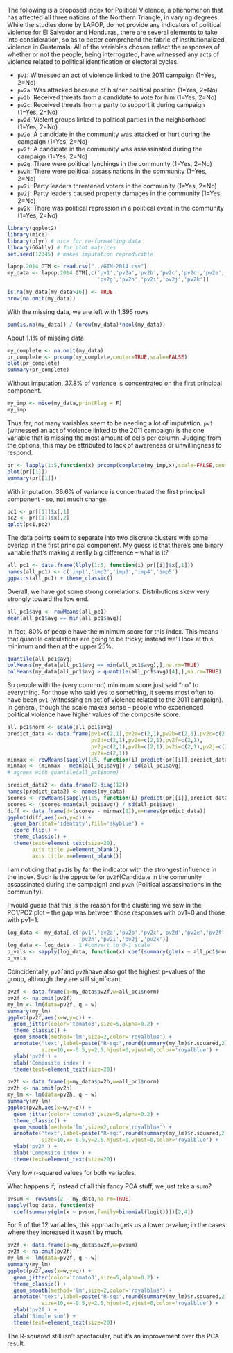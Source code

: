The following is a proposed index for Political Violence, a phenomenon that has affected all three nations of the Northern Triangle, in varying degrees. While the studies done by LAPOP, do not provide any indicators of political violence for El Salvador and Honduras, there are several elements to take into consideration, so as to better comprehend the fabric of institutionalized violence in Guatemala.
All of the variables chosen reflect the responses of whether or not the people, being interrogated, have witnessed any acts of violence related to political identification or electoral cycles.

* `pv1`: Witnessed an act of violence linked to the 2011 campaign (1=Yes, 2=No)
* `pv2a`: Was attacked because of his/her political position (1=Yes, 2=No)
* `pv2b`: Received threats from a candidate to vote for him (1=Yes, 2=No)
* `pv2c`: Received threats from a party to support it during campaign (1=Yes, 2=No)
* `pv2d`: Violent groups linked to political parties in the neighborhood (1=Yes, 2=No)
* `pv2e`: A candidate in the community was attacked or hurt during the campaign (1=Yes, 2=No)
* `pv2f`: A candidate in the community was assassinated during the campaign (1=Yes, 2=No)
* `pv2g`: There were political lynchings in the community (1=Yes, 2=No)
* `pv2h`: There were political assassinations in the community (1=Yes, 2=No)
* `pv2i`: Party leaders threatened voters in the community (1=Yes, 2=No)
* `pv2j`: Party leaders caused property damages in the community (1=Yes, 2=No)
* `pv2k`: There was political repression in a political event in the community (1=Yes, 2=No)


```r
library(ggplot2)
library(mice)
library(plyr) # nice for re-formatting data
library(GGally) # for plot matrices
set.seed(12345) # makes imputation reproducible
```

```r
lapop.2014.GTM <- read.csv("../GTM-2014.csv")
my_data <- lapop.2014.GTM[,c('pv1','pv2a','pv2b','pv2c','pv2d','pv2e','pv2f',
                             'pv2g','pv2h','pv2i','pv2j','pv2k')]
```

```r
is.na(my_data[my_data>16]) <- TRUE
nrow(na.omit(my_data))
```
With the missing data, we are left with 1,395 rows

```r
sum(is.na(my_data)) / (nrow(my_data)*ncol(my_data))
```
About 1.1% of missing data

```r
my_complete <- na.omit(my_data)
pr_complete <- prcomp(my_complete,center=TRUE,scale=FALSE)
plot(pr_complete)
summary(pr_complete)
```
Without imputation, 37.8% of variance is concentrated on the first principal component.

```r
my_imp <- mice(my_data,printFlag = F) 
my_imp
```
Thus far, not many variables seem to be needing a lot of imputation. `pv1` (witnessed an act of violence linked to the 2011 campaign) is the one variable that is missing the most amount of cells per column. Judging from the options, this may be attributed to lack of awareness or unwillingness to respond.

```r
pr <- lapply(1:5,function(x) prcomp(complete(my_imp,x),scale=FALSE,center=TRUE))
plot(pr[[1]])
summary(pr[[1]])
```
With imputation, 36.6% of variance is concentrated the first principal component - so, not much change.

```r
pc1 <- pr[[1]]$x[,1]
pc2 <- pr[[1]]$x[,2]
qplot(pc1,pc2)
```

The data points seem to separate into two discrete clusters with some overlap in the first principal component. My guess is that there's one binary variable that's making a really big difference -- what is it?

```r
all_pc1 <- data.frame(llply(1:5, function(i) pr[[i]]$x[,1]))
names(all_pc1) <- c('imp1','imp2','imp3','imp4','imp5')
ggpairs(all_pc1) + theme_classic()
```

Overall, we have got some strong correlations. Distributions skew very strongly toward the low end.

```r
all_pc1$avg <- rowMeans(all_pc1)
mean(all_pc1$avg == min(all_pc1$avg))
```

In fact, 80% of people have the minimum score for this index. This means that quantile calculations are going to be tricky; instead we'll look at this minimum and then at the upper 25%.

```r
quantile(all_pc1$avg)
colMeans(my_data[all_pc1$avg == min(all_pc1$avg),],na.rm=TRUE)
colMeans(my_data[all_pc1$avg > quantile(all_pc1$avg)[4],],na.rm=TRUE)
```

So people with the (very common) minimum score just said "no" to everything. For those who said yes to something, it seems most often to have been `pv1` (witnessing an act of violence related to the 2011 campaign). In general, though the scale makes sense -- people who experienced political violence have higher values of the composite score. 

```r
all_pc1$norm <- scale(all_pc1$avg) 
predict_data <- data.frame(pv1=c(2,1),pv2a=c(2,1),pv2b=c(2,1),pv2c=c(2,1),
                           pv2d=c(2,1),pv2e=c(2,1),pv2f=c(2,1),
                           pv2g=c(2,1),pv2h=c(2,1),pv2i=c(2,1),pv2j=c(2,1),
                           pv2k=c(2,1))
minmax <- rowMeans(sapply(1:5, function(i) predict(pr[[i]],predict_data)[,1]))
minmax <- (minmax - mean(all_pc1$avg)) / sd(all_pc1$avg) 
# agrees with quantile(all_pc1$norm)

predict_data2 <- data.frame(2-diag(12))
names(predict_data2) <- names(my_data)
scores <- rowMeans(sapply(1:5, function(i) predict(pr[[i]],predict_data2)[,1]))
scores <- (scores-mean(all_pc1$avg)) / sd(all_pc1$avg) 
diff <- data.frame(d=(scores - minmax[1]),n=names(predict_data))
ggplot(diff,aes(x=n,y=d)) +
  geom_bar(stat='identity',fill='skyblue') +
  coord_flip() +
  theme_classic() +
  theme(text=element_text(size=20),
        axis.title.y=element_blank(),
        axis.title.x=element_blank())
```

I am noticing that `pv1`is by far the indicator with the strongest influence in the index. Such is the opposite for `pv2f`(Candidate in the community assassinated during the campaign) and `pv2h` (Political assassinations in the community).

I would guess that this is the reason for the clustering we saw in the PC1/PC2 plot -- the gap was between those responses with pv1=0 and those with pv1=1. 

```r
log_data <- my_data[,c('pv1','pv2a','pv2b','pv2c','pv2d','pv2e','pv2f','pv2g',
                       'pv2h','pv2i','pv2j','pv2k')]
log_data <- log_data - 1 #convert to 0-1 scale
p_vals <- sapply(log_data, function(x) coef(summary(glm(x ~ all_pc1$norm,family=binomial(logit))))[2,4])
p_vals
```

Coincidentally, `pv2f`and `pv2h`have also got the highest p-values of the group, although they are still significant.

```r
pv2f <- data.frame(q=my_data$pv2f,w=all_pc1$norm)
pv2f <- na.omit(pv2f)
my_lm <- lm(data=pv2f, q ~ w)
summary(my_lm)
ggplot(pv2f,aes(x=w,y=q)) +
  geom_jitter(color='tomato3',size=5,alpha=0.2) +
  theme_classic() +
  geom_smooth(method='lm',size=2,color='royalblue') +
  annotate('text',label=paste("R-sq:",round(summary(my_lm)$r.squared,2)),  
           size=10,x=-0.5,y=2.5,hjust=0,vjust=0,color='royalblue') +
  ylab('pv2f') +
  xlab('Composite index') +
  theme(text=element_text(size=20))
```

```r
pv2h <- data.frame(q=my_data$pv2h,w=all_pc1$norm)
pv2h <- na.omit(pv2h)
my_lm <- lm(data=pv2h, q ~ w)
summary(my_lm)
ggplot(pv2h,aes(x=w,y=q)) +
  geom_jitter(color='tomato3',size=5,alpha=0.2) +
  theme_classic() +
  geom_smooth(method='lm',size=2,color='royalblue') +
  annotate('text',label=paste("R-sq:",round(summary(my_lm)$r.squared,2)),  
           size=10,x=-0.5,y=2.5,hjust=0,vjust=0,color='royalblue') +
  ylab('pv2h') +
  xlab('Composite index') +
  theme(text=element_text(size=20))
``` 

Very low r-squared values for both variables.

What happens if, instead of all this fancy PCA stuff, we just take a sum?

```r
pvsum <- rowSums(2 - my_data,na.rm=TRUE)
sapply(log_data, function(x) 
  coef(summary(glm(x ~ pvsum,family=binomial(logit))))[2,4])
```

For 9 of the 12 variables, this approach gets us a lower p-value; in the cases where they increased it wasn't by much.

```r
pv2f <- data.frame(q=my_data$pv2f,w=pvsum)
pv2f <- na.omit(pv2f)
my_lm <- lm(data=pv2f, q ~ w)
summary(my_lm)
ggplot(pv2f,aes(x=w,y=q)) +
  geom_jitter(color='tomato3',size=5,alpha=0.2) +
  theme_classic() +
  geom_smooth(method='lm',size=2,color='royalblue') +
  annotate('text',label=paste("R-sq:",round(summary(my_lm)$r.squared,2)),  
           size=10,x=-0.5,y=2.5,hjust=0,vjust=0,color='royalblue') +
  ylab('pv2f') +
  xlab('Simple sum') +
  theme(text=element_text(size=20))
```

The R-squared still isn't spectacular, but it's an improvement over the PCA result.
